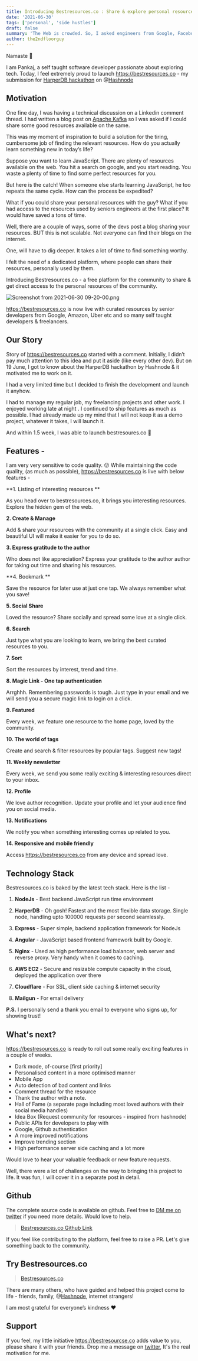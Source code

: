 ```yaml
---
title: Introducing Bestresources.co : Share & explore personal resources at one place!
date: '2021-06-30'
tags: ['personal', 'side hustles']
draft: false
summary: 'The Web is crowded. So, I asked engineers from Google, Facebook, Uber etc to share their personal resources and built Bestresources.co'
author: the2ndfloorguy
---
```


Namaste 🙏

I am Pankaj, a self taught software developer passionate about exploring tech. Today, I feel extremely proud to launch https://bestresources.co - my submission for [HarperDB hackathon](https://townhall.hashnode.com/announcing-harperdb-hackathon-on-hashnode) on @[Hashnode](@hashnode)

## Motivation 

One fine day, I was having a technical discussion on a Linkedin comment thread.  I had written a blog post on [Apache Kafka](https://blog.pankajtanwar.in/the-basics-you-need-to-know-about-kafka-graphic-explanation-ahead) so I was asked if I could share some good resources available on the same. 

This was my moment of inspiration to build a solution for the tiring, cumbersome job of finding the relevant resources. How do you actually learn something new in today’s life? 

Suppose you want to learn JavaScript. There are plenty of resources available on the web. You hit a search on google, and you start reading. You waste a plenty of time to find some perfect resources for you. 

But here is the catch! When someone else starts learning JavaScript, he too repeats the same cycle. How can the process be expedited?

What if you could share your personal resources with the guy? What if you had access to the resources used by seniors engineers at the first place? It would have saved a tons of time.

Well, there are a couple of ways, some of the devs post a blog sharing your resources. BUT this is not scalable. Not everyone can find their blogs on the internet. 

One, will have to dig deeper. It takes a lot of time to find something worthy. 

I felt the need of a dedicated platform, where people can share their resources, personally used by them.

Introducing Bestresources.co - a free platform for the community to share & get direct access to the personal resources of the community.


![Screenshot from 2021-06-30 09-20-00.png](https://cdn.hashnode.com/res/hashnode/image/upload/v1625025068685/32JUdUgrg.png)

https://bestresources.co is now live with curated resources by senior developers from Google, Amazon, Uber etc and so many self taught developers &  freelancers.

## Our Story 

Story of https://bestresources.co started with a comment. Initially, I didn’t pay much attention to this idea and put it aside (like every other dev). But on 19 June, I got to know about the HarperDB hackathon by Hashnode & it motivated me to work on it. 

I had a very limited time but I decided to finish the development and launch it anyhow. 

I had to manage my regular job, my freelancing projects and other work. I enjoyed working late at night . I continued to ship features as much as possible. I had already made up my mind that I will not keep it as a demo project, whatever it takes, I will launch it.

And within 1.5 week, I was able to launch bestresoures.co 🎉

## Features -

I am very very sensitive to code quality. 😛 While maintaining the code quality, (as much as possible), https://bestresources.co is live with below features -

**1. Listing of interesting resources **

As you head over to bestresources.co, it brings you  interesting resources. Explore the hidden gem of the web.

**2. Create & Manage** 

Add & share your resources with the community at a single click. Easy and beautiful UI will make it easier for you to do so.

**3. Express gratitude to the author**

Who does not like appreciation? Express your gratitude to the author author for taking out time and sharing his resources. 

**4. Bookmark **

Save the resource for later use at just one tap. We always remember what you save!

**5. Social Share** 

Loved the resource? Share socially and spread some love at a single click.

**6. Search** 

Just type what you are looking to learn, we bring the best curated resources to you.  

**7. Sort** 

Sort the resources by interest, trend and time.

**8. Magic Link - One tap authentication**

Arrghhh. Remembering passwords is tough. Just type in your email and we will send you a secure  magic link to login on a click.

**9. Featured** 

Every week, we feature one resource to the home page, loved by the community. 

**10. The world of tags** 

Create and search & filter resources by popular tags. Suggest new tags!

**11. Weekly newsletter**

Every week, we send you some really exciting & interesting resources direct to your inbox. 

**12. Profile** 

We love author recognition. Update your profile and let your audience find you on social media. 

**13. Notifications** 

We notify you when something interesting comes up related to you. 

**14. Responsive and mobile friendly**

Access https://bestresources.co from any device and spread love.

## Technology Stack 

Bestresources.co is baked by the latest tech stack. Here is the list -

1. **NodeJs** - Best backend JavaScript run time environment 

2. **HarperDB** - Oh gosh! Fastest and the most flexible data storage. Single node, handling upto 100000 requests per second seamlessly. 

3. **Express** - Super simple, backend application framework for NodeJs

4. **Angular** - JavaScript based frontend framework built by Google.

5. **Nginx** - Used as high performance load balancer, web server and reverse proxy. Very handy when it comes to caching.  

6. **AWS EC2** - Secure and resizable compute capacity in the cloud, deployed the application over there

7. **Cloudflare** - For SSL, client side caching & internet security

8. **Mailgun** - For email delivery 

**P.S.** I personally send a thank you email to everyone who signs up, for showing trust!

## What's next? 

https://bestresources.co is ready to roll out some really exciting features in a couple of weeks.

- Dark mode, of-course [first priority] 
- Personalised content in a more optimised manner 
- Mobile App 
- Auto detection of bad content and links 
- Comment thread for the resource
- Thank the author with a note.
- Hall of Fame (a separate page including most loved authors with their social media handles)
- Idea Box (Request community for resources - inspired from hashnode)
- Public APIs for developers to play with
- Google, Github authentication
- A more improved notifications 
- Improve trending section
- High performance server side caching and a lot more

Would love to hear your valuable feedback or new feature requests.

Well, there were a lot of challenges on the way to bringing this project to life. It was fun, I will cover it in a separate post in detail. 

## Github

The complete source code is available on github. Feel free to [DM me on twitter](https://twitter.com/the2ndfloorguy) if you need more details. Would love to help.

> [Bestresources.co Github Link](https://github.com/Pankajtanwarbanna/bestresources.co)

If you feel like contributing to the platform, feel free to raise a PR. Let's give something back to the community. 

## Try Bestresources.co

> [Bestresources.co](https://bestresources.co)

There are many others, who have guided and helped this project come to life - friends, family, @[Hashnode](@hashnode), internet strangers!

I am most grateful for everyone’s kindness ❤️

## Support

If you feel, my little initiative https://bestresourcse.co adds value to you, please share it with your friends. Drop me a message on [twitter](https://twitter.com/the2ndfloorguy), It's the real motivation for me. 